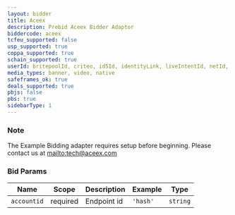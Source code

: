 ```yaml
---
layout: bidder
title: Aceex
description: Prebid Aceex Bidder Adaptor
biddercode: aceex
tcfeu_supported: false
usp_supported: true
coppa_supported: true
schain_supported: true
userId: britepoolId, criteo, id5Id, identityLink, liveIntentId, netId, parrableId, pubCommonId, unifiedId
media_types: banner, video, native
safeframes_ok: true
deals_supported: true
pbjs: false
pbs: true
sidebarType: 1
---
```


### Note

The Example Bidding adapter requires setup before beginning. Please contact us at [mailto:tech@aceex.com](tech@aceex.com)

### Bid Params


| Name          | Scope    | Description           | Example   | Type      |
|---------------|----------|-----------------------|-----------|-----------|
| `accountid`      | required | Endpoint id | `'hash'`    | `string` |
